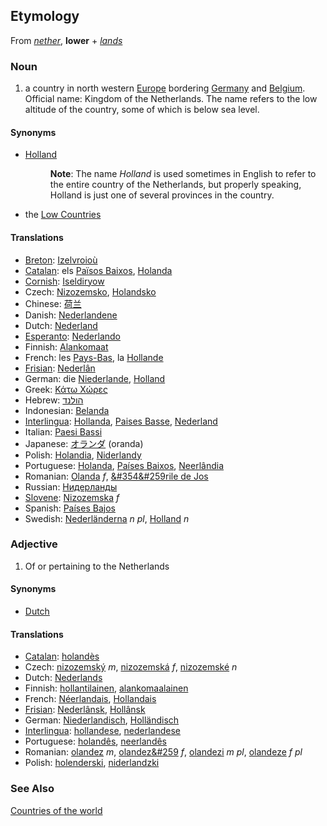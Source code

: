 ==Etymology==
From ''[[nether]]'', '''lower''' + ''[[lands]]''

===Noun===
# a country in north western [[Europe]] bordering [[Germany]] and [[Belgium]]. Official name: Kingdom of the Netherlands.  The name refers to the low altitude of the country, some of which is below sea level.

====Synonyms====
*[[Holland]]
*:'''Note''': The name ''Holland'' is used sometimes in English to refer to the entire country of the Netherlands, but properly speaking, Holland is just one of several provinces in the country.
*the [[Low Countries]]

====Translations====
*[[Breton]]: [[Izelvroioù]]
*[[Catalan]]: els [[Països Baixos]], [[Holanda]]
*[[Cornish]]: [[Iseldiryow]]
*Czech: [[Nizozemsko]], [[Holandsko]]
*Chinese: [[荷兰]]
*Danish: [[Nederlandene]]
*Dutch: [[Nederland]]
*[[Esperanto]]: [[Nederlando]]
*Finnish: [[Alankomaat]]
*French: les [[Pays-Bas]], la [[Hollande]]
*[[Frisian]]: [[Nederlân]]
*German: die [[Niederlande]], [[Holland]]
*Greek: [[Κάτω Χώρες]]
*Hebrew: [[הולנד]]
*Indonesian: [[Belanda]]
*[[Interlingua]]: [[Hollanda]], [[Paises Basse]], [[Nederland]]
*Italian: [[Paesi Bassi]]
*Japanese: [[オランダ]] (oranda)
*Polish: [[Holandia]], [[Niderlandy]]
*Portuguese: [[Holanda]], [[Países Baixos]], [[Neerlândia]]
*Romanian: [[Olanda]] ''f'', [[&#354&#259rile de Jos]]
*Russian: [[Нидерланды]]
*[[Slovene]]: [[Nizozemska]] ''f''
*Spanish: [[Países Bajos]]
*Swedish: [[Nederländerna]] ''n pl'', [[Holland]] ''n''

===Adjective===
# Of or pertaining to the Netherlands

====Synonyms====
*[[Dutch]]

====Translations====
*[[Catalan]]: [[holandès]]
*Czech: [[nizozemský]] ''m'', [[nizozemská]] ''f'', [[nizozemské]] ''n''
*Dutch: [[Nederlands]]
*Finnish: [[hollantilainen]], [[alankomaalainen]]
*French: [[Néerlandais]], [[Hollandais]]
*[[Frisian]]: [[Nederlânsk]], [[Hollânsk]]
*German: [[Niederlandisch]], [[Holländisch]]
*[[Interlingua]]: [[hollandese]], [[nederlandese]]
*Portuguese: [[holandês]], [[neerlandês]]
*Romanian: [[olandez]] ''m'', [[olandez&#259]] ''f'', [[olandezi]] ''m pl'', [[olandeze]] ''f pl''
*Polish: [[holenderski]], [[niderlandzki]]

===See Also===
[[Countries of the world]]